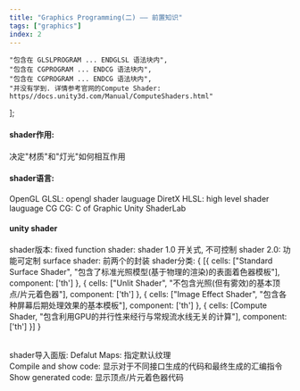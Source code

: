 ```yaml
---
title: "Graphics Programming(二) —— 前置知识"
tags: ["graphics"]
index: 2
---
```


	"包含在 GLSLPROGRAM ... ENDGLSL 语法块内",
	"包含在 CGPROGRAM ... ENDCG 语法块内",
	"包含在 CGPROGRAM ... ENDCG 语法块内",
	"并没有学到. 详情参考官网的Compute Shader: https//docs.unity3d.com/Manual/ComputeShaders.html"
];

#### shader作用:
<Tab>
    决定"材质"和"灯光"如何相互作用
</Tab>

#### shader语言:
<Tab>
    OpenGL
    <Tab>
        <Quote id="#1">GLSL</Quote>: opengl shader lauguage
    </Tab>
    DiretX
    <Tab>
        <Quote id="#2">HLSL</Quote>: high level shader lauguage
    </Tab>
    CG
    <Tab>
        <Quote id="#3">CG</Quote>: C of Graphic
    </Tab>
    Unity
    <Tab>
        ShaderLab
    </Tab>
</Tab>

#### unity shader
<Tab>
    <Expansion>shader版本</Expansion>:
    <Tab expan>
        fixed function shader:
        <Tab>
            shader 1.0
            开关式, 不可控制
        </Tab>
        shader 2.0:
        <Tab>
            功能可定制
        </Tab>
        surface shader:
        <Tab>
            前两个的封装
        </Tab>
    </Tab>
    <Expansion>shader分类</Expansion>:
    <Tab expan>
        <Table>{
            [{
                cells: ["Standard Surface Shader", "包含了标准光照模型(基于物理的渲染)的表面着色器模板"], component: ['th']
            }, {
                cells: ["Unlit Shader", "不包含光照(但有雾效)的基本顶点/片元着色器"], component: ['th']
            }, {
                cells: ["Image Effect Shader", "包含各种屏幕后期处理效果的基本模板"], component: ['th']
            }, {
                cells: [<Quote id="#4">Compute Shader</Quote>, "包含利用GPU的并行性来经行与常规流水线无关的计算"], component: ['th']
            }]
        }</Table>
    </Tab>
    <Expansion>shader导入面版</Expansion>:
    <Tab expan>
        Defalut Maps: 指定默认纹理<br/>
        Compile and show code: 显示对于不同接口生成的代码和最终生成的汇编指令<br/>
        Show generated code: 显示顶点/片元着色器代码
    </Tab>
</Tab>